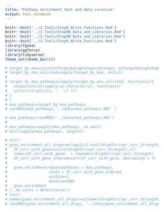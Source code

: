 ```yaml
---
title: "Pathway enrichment test and data curation"
output: html_notebook
---
```



```r
knitr::knit('../3.Tools/Step0_Write_Functions.Rmd')
knitr::knit('../3.Tools/Step0B_Data_and_Libraries.Rmd')
knitr::knit('../3.Tools/Step0B_Data_and_Libraries.Rmd')
knitr::knit('../3.Tools/Step0_Write_Functions.Rmd')
library(fgsea)
library(ggforce)
library(tidyverse)
theme_set(theme_bw(18))
```

<!-- MOA pathway annotation -->
```r
# target_by_moa=split(onTarget$drugCategory$target, onTarget$drugCategory$moa)
# target_by_moa_unlisted=sapply(target_by_moa, unlist)
# 
# target_by_moa_pathways=lapply(target_by_moa_unlisted, function(y){
#   unique(unlist(sapply(as.character(y), function(x)
#   unlist(strsplit(x, ', ')) )))
# }
# )
# moa_pathways=target_by_moa_pathways
# saveRDS(moa_pathways,'../data/moa_pathways.RDS' )
```
<!-- Load pathway annotation data and perform the needed preprocessing -->
```r
# moa_pathways=readRDS('../data/moa_pathways.RDS')
# 
# moa_pathways=sapply(moa_pathways, na.omit)
# hist(sapply(moa_pathways, length))
```
<!-- Run gene enrichment (this will take some time, ~20 mins) -->
```r
# tic()
# gsea_enrichment_all_drugs=mclapply(1:ncol(drugVScrispr_corr_Strength), function(x) {
#   IF_corr_with_gene=unlist(drugVScrispr_corr_Strength[,x])
#   names(IF_corr_with_gene)  = rownames(drugVScrispr_corr_Strength)
#   IF_corr_with_gene_ordered=sort(IF_corr_with_gene, decreasing = T)
#   
#   gsea_enrichment=fgsea(pathways = moa_pathways,
#                   stats = IF_corr_with_gene_ordered,
#                   minSize=1,
#                   maxSize=100)
#   gsea_enrichment
# }, mc.cores = detectCores())
# toc()
# names(gsea_enrichment_all_drugs)=colnames(drugVScrispr_corr_Strength)
# saveRDS(gsea_enrichment_all_drugs, '../data/gsea_enrichment_all_drugs.RDS')
```


